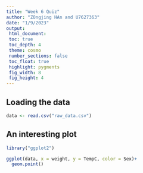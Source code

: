 ```yaml
---
title: "Week 6 Quiz"
author: "ZOngjing HAn and U7627363"
date: "1/9/2023"
output: 
 html_document:
 toc: true
 toc_depth: 4
 theme: cosmo
 number_sections: false
 toc_float: true
 highlight: pygments
 fig_width: 8
 fig_height: 4
---
```


## Loading the data


```r
data <- read.csv("raw_data.csv")
```

## An interesting plot

```r
library("ggplot2")
```


```r
ggplot(data, x = weight, y = TempC, color = Sex)+
  geom.point()
```







